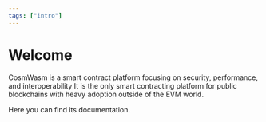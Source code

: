 ```yaml
---
tags: ["intro"]
---
```



<Tags />

# Welcome

CosmWasm is a smart contract platform focusing on security, performance, and
interoperability It is the only smart contracting platform for public
blockchains with heavy adoption outside of the EVM world.

Here you can find its documentation.
